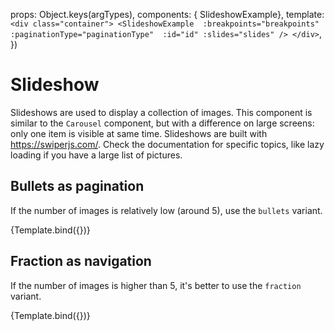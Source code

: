 
<Meta 
  title="Components/Slideshow" 
  component={SlideshowExample} 
/>

  props: Object.keys(argTypes),
  components: { SlideshowExample}, 
  template:
    `
    <div class="container">
      <SlideshowExample 
        :breakpoints="breakpoints" 
        :paginationType="paginationType" 
        :id="id"
        :slides="slides"
      />
    </div>
    `,
})

# Slideshow

Slideshows are used to display a collection of images. This component is similar to the `Carousel` component, but with a difference on large screens: only one item is visible at same time.
Slideshows are built with https://swiperjs.com/. Check the documentation for specific topics, like lazy loading if you have a large list of pictures.

## Bullets as pagination
If the number of images is relatively low (around 5), use the `bullets` variant.

<Canvas>
  <Story
    name="With bullets"
    args={{
      id: 1,
      paginationType: 'bullets',
      slides: [
        { 
          image: {
            src: 'https://picsum.photos/1024/768/?image=29',
            width: '1024',
            height: '768',
            alt: 'image name',
          },
          source: {
            srcset: 'https://picsum.photos/2048/1152/?image=29',
            width: '2048',
            height: '1152',
            media: '(min-width: 1024px)',
          },
          caption: {
            title: 'Image one title',
            description: 'Image one description',
            copyright: 'Photograph name'
          }
        },
        { 
          image: {
            src: 'https://picsum.photos/1024/768/?image=28',
            width: '1024',
            height: '768',
            alt: 'image name',
          },
          source: {
            srcset: 'https://picsum.photos/2048/1152/?image=28',
            width: '2048',
            height: '1152',
            media: '(min-width: 1024px)',
          },
          caption: {
            title: 'Image two, title without description',
            copyright: 'Photograph name'
          }
        },
        { 
          image: {
            src: 'https://picsum.photos/1024/768/?image=1045',
            width: '1024',
            height: '768',
            alt: 'image name',
          },
          source: {
            srcset: 'https://picsum.photos/2048/1152/?image=1045',
            width: '2048',
            height: '1152',
            media: '(min-width: 1024px)',
          },
          caption: {
            description: 'Image three, description only',
            copyright: 'Photograph name'
          }
        }
      ]
    }}
  >
    {Template.bind({})}
  </Story>
</Canvas>

## Fraction as navigation
If the number of images is higher than 5, it's better to use the `fraction` variant.

<Canvas>
  <Story
    name="With fraction"
    args={{
      id: 2,
      paginationType: 'fraction',
      slides: [
        { 
          image: {
            src: 'https://picsum.photos/1024/768/?image=29',
            width: '1024',
            height: '768',
            alt: 'image name',
          },
          source: {
            srcset: 'https://picsum.photos/2048/1152/?image=29',
            width: '2048',
            height: '1152',
            media: '(min-width: 1024px)',
          },
          caption: {
            title: 'Image title',
            copyright: 'Photograph name'
          }
        },
        { 
          image: {
            src: 'https://picsum.photos/1024/768/?image=28',
            width: '1024',
            height: '768',
            alt: 'image name',
          },
          source: {
            srcset: 'https://picsum.photos/2048/1152/?image=28',
            width: '2048',
            height: '1152',
            media: '(min-width: 1024px)',
          },
          caption: {
            title: 'Image title with potentially long description',
            description: 'Example of a very long textual description, the caption is displayed on several lines, the slideshow height is adapted automatically. Example of a very long textual description. ',
            copyright: 'Photograph name'
          }
        },
        { 
          image: {
            src: 'https://picsum.photos/1024/768/?image=10',
            width: '1024',
            height: '768',
            alt: 'image name',
          },
          source: {
            srcset: 'https://picsum.photos/2048/1152/?image=10',
            width: '2048',
            height: '1152',
            media: '(min-width: 1024px)',
          },
          caption: {
            title: 'Image title',
            copyright: 'Photograph name'
          }
        },
        { 
          image: {
            src: 'https://picsum.photos/1024/768/?image=11',
            width: '1024',
            height: '768',
            alt: 'image name',
          },
          source: {
            srcset: 'https://picsum.photos/2048/1152/?image=11',
            width: '2048',
            height: '1152',
            media: '(min-width: 1024px)',
          },
          caption: {
            title: 'Image title',
            copyright: 'Photograph name'
          }
        },
        { 
          image: {
            src: 'https://picsum.photos/1024/768/?image=114',
            width: '1024',
            height: '768',
            alt: 'image name',
          },
          source: {
            srcset: 'https://picsum.photos/2048/1152/?image=114',
            width: '2048',
            height: '1152',
            media: '(min-width: 1024px)',
          },
          caption: {
            title: 'Image title',
            copyright: 'Photograph name'
          }
        },
        { 
          image: {
            src: 'https://picsum.photos/1024/768/?image=128',
            width: '1024',
            height: '768',
            alt: 'image name',
          },
          source: {
            srcset: 'https://picsum.photos/2048/1152/?image=128',
            width: '2048',
            height: '1152',
            media: '(min-width: 1024px)',
          },
          caption: {
            title: 'Image title',
            copyright: 'Photograph name'
          }
        },
        { 
          image: {
            src: 'https://picsum.photos/1024/768/?image=15',
            width: '1024',
            height: '768',
            alt: 'image name',
          },
          source: {
            srcset: 'https://picsum.photos/2048/1152/?image=15',
            width: '2048',
            height: '1152',
            media: '(min-width: 1024px)',
          },
          caption: {
            title: 'Image title',
            copyright: 'Photograph name'
          }
        },
        { 
          image: {
            src: 'https://picsum.photos/1024/768/?image=177',
            width: '1024',
            height: '768',
            alt: 'image name',
          },
          source: {
            srcset: 'https://picsum.photos/2048/1152/?image=177',
            width: '2048',
            height: '1152',
            media: '(min-width: 1024px)',
          },
          caption: {
            title: 'Image title',
            copyright: 'Photograph name'
          }
        }
      ]
    }}
  >
    {Template.bind({})}
  </Story>
</Canvas>


